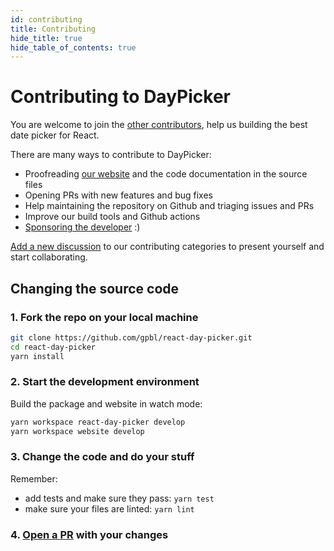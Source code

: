 ```yaml
---
id: contributing
title: Contributing
hide_title: true
hide_table_of_contents: true
---
```


# Contributing to DayPicker

You are welcome to join the
[other contributors](https://github.com/gpbl/react-day-picker/graphs/contributors),
help us building the best date picker for React. 

There are many ways to contribute to DayPicker:

- Proofreading [our website](http://react-day-picker-next.netlify.app) and the
  code documentation in the source files
- Opening PRs with new features and bug fixes
- Help maintaining the repository on Github and triaging issues and PRs
- Improve our build tools and Github actions
- [Sponsoring the developer](https://github.com/sponsors/gpbl) :)

[Add a new
discussion](https://github.com/gpbl/react-day-picker/discussions/categories/contributing)
to our contributing categories to present yourself and start collaborating.

## Changing the source code

### 1. Fork the repo on your local machine

```bash
git clone https://github.com/gpbl/react-day-picker.git
cd react-day-picker
yarn install
```

### 2. Start the development environment

Build the package and website in watch mode:

```bash
yarn workspace react-day-picker develop
yarn workspace website develop
```

### 3. Change the code and do your stuff

Remember:

* add tests and make sure they pass: `yarn test`
* make sure your files are linted: `yarn lint`

### 4. [Open a PR](https://github.com/gpbl/react-day-picker/pulls) with your changes
